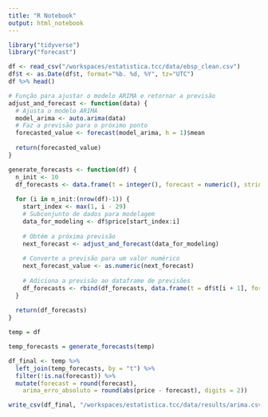 ```yaml
---
title: "R Notebook"
output: html_notebook
---
```


```r
library("tidyverse")
library("forecast")
```


```r
df <- read_csv("/workspaces/estatistica.tcc/data/ebsp_clean.csv")
df$t <- as.Date(df$t, format="%b. %d, %Y", tz="UTC")
df %>% head()
```

```r

# Função para ajustar o modelo ARIMA e retornar a previsão
adjust_and_forecast <- function(data) {
  # Ajusta o modelo ARIMA
  model_arima <- auto.arima(data)
  # Faz a previsão para o próximo ponto
  forecasted_value <- forecast(model_arima, h = 1)$mean
  
  return(forecasted_value)
}
```


```r
generate_forecasts <- function(df) {
  n_init <- 10
  df_forecasts <- data.frame(t = integer(), forecast = numeric(), stringsAsFactors = FALSE)
  
  for (i in n_init:(nrow(df)-1)) {
    start_index <- max(1, i - 29)
    # Subconjunto de dados para modelagem
    data_for_modeling <- df$price[start_index:i]
    
    # Obtém a próxima previsão
    next_forecast <- adjust_and_forecast(data_for_modeling)
    
    # Converte a previsão para um valor numérico
    next_forecast_value <- as.numeric(next_forecast)
    
    # Adiciona a previsão ao dataframe de previsões
    df_forecasts <- rbind(df_forecasts, data.frame(t = df$t[i + 1], forecast = next_forecast_value))
  }
  
  return(df_forecasts)
}
```


```r

temp = df

temp_forecasts = generate_forecasts(temp)

df_final <- temp %>%
  left_join(temp_forecasts, by = "t") %>%
  filter(!is.na(forecast)) %>%
  mutate(forecast = round(forecast),
    arima_erro_absoluto = round(abs(price - forecast), digits = 2))

write_csv(df_final, "/workspaces/estatistica.tcc/data/results/arima.csv")
```


